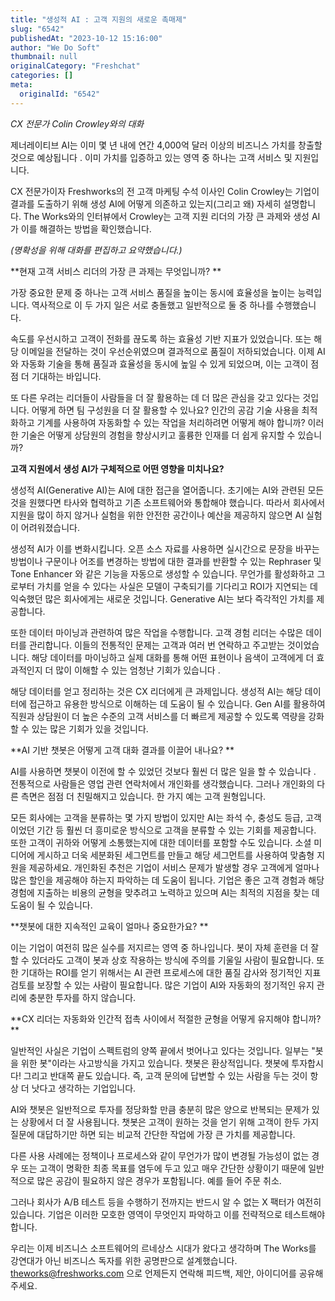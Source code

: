```yaml
---
title: "생성적 AI : 고객 지원의 새로운 촉매제"
slug: "6542"
publishedAt: "2023-10-12 15:16:00"
author: "We Do Soft"
thumbnail: null
originalCategory: "Freshchat"
categories: []
meta:
  originalId: "6542"
---
```


*CX 전문가 Colin Crowley와의 대화*

제너레이티브 AI는 이미 몇 년 내에 연간 4,000억 달러 이상의 비즈니스 가치를 창출할 것으로 예상됩니다 . 이미 가치를 입증하고 있는 영역 중 하나는 고객 서비스 및 지원입니다. 

CX 전문가이자 Freshworks의 전 고객 마케팅 수석 이사인 Colin Crowley는 기업이 결과를 도출하기 위해 생성 AI에 어떻게 의존하고 있는지(그리고 왜) 자세히 설명합니다. The Works와의 인터뷰에서 Crowley는 고객 지원 리더의 가장 큰 과제와 생성 AI가 이를 해결하는 방법을 확인했습니다.

*(명확성을 위해 대화를 편집하고 요약했습니다.)*

**현재 고객 서비스 리더의 가장 큰 과제는 무엇입니까? **

가장 중요한 문제 중 하나는 고객 서비스 품질을 높이는 동시에 효율성을 높이는 능력입니다. 역사적으로 이 두 가지 일은 서로 충돌했고 일반적으로 둘 중 하나를 수행했습니다.

속도를 우선시하고 고객이 전화를 끊도록 하는 효율성 기반 지표가 있었습니다. 또는 해당 이메일을 전달하는 것이 우선순위였으며 결과적으로 품질이 저하되었습니다. 이제 AI와 자동화 기술을 통해 품질과 효율성을 동시에 높일 수 있게 되었으며, 이는 고객이 점점 더 기대하는 바입니다. 

또 다른 우려는 리더들이 사람들을 더 잘 활용하는 데 더 많은 관심을 갖고 있다는 것입니다. 어떻게 하면 팀 구성원을 더 잘 활용할 수 있나요? 인간의 공감 기술 사용을 최적화하고 기계를 사용하여 자동화할 수 있는 작업을 처리하려면 어떻게 해야 합니까? 이러한 기술은 어떻게 상담원의 경험을 향상시키고 훌륭한 인재를 더 쉽게 유지할 수 있습니까?

**고객 지원에서 생성 AI가 구체적으로 어떤 영향을 미치나요?**

생성적 AI(Generative AI)는 AI에 대한 접근을 열어줍니다. 초기에는 AI와 관련된 모든 것을 원했다면 타사와 협력하고 기존 소프트웨어와 통합해야 했습니다. 따라서 회사에서 지원을 많이 하지 않거나 실험을 위한 안전한 공간이나 예산을 제공하지 않으면 AI 실험이 어려워졌습니다. 

생성적 AI가 이를 변화시킵니다. 오픈 소스 자료를 사용하면 실시간으로 문장을 바꾸는 방법이나 구문이나 어조를 변경하는 방법에 대한 결과를 반환할 수 있는 Rephraser 및 Tone Enhancer 와 같은 기능을 자동으로 생성할 수 있습니다. 무언가를 활성화하고 그로부터 가치를 얻을 수 있다는 사실은 모델이 구축되기를 기다리고 ROI가 지연되는 데 익숙했던 많은 회사에게는 새로운 것입니다. Generative AI는 보다 즉각적인 가치를 제공합니다.

또한 데이터 마이닝과 관련하여 많은 작업을 수행합니다. 고객 경험 리더는 수많은 데이터를 관리합니다. 이들의 전통적인 문제는 고객과 여러 번 연락하고 주고받는 것이었습니다. 해당 데이터를 마이닝하고 실제 대화를 통해 어떤 표현이나 음색이 고객에게 더 효과적인지 더 많이 이해할 수 있는 엄청난 기회가 있습니다 .

해당 데이터를 얻고 정리하는 것은 CX 리더에게 큰 과제입니다. 생성적 AI는 해당 데이터에 접근하고 유용한 방식으로 이해하는 데 도움이 될 수 있습니다. Gen AI를 활용하여 직원과 상담원이 더 높은 수준의 고객 서비스를 더 빠르게 제공할 수 있도록 역량을 강화할 수 있는 많은 기회가 있을 것입니다.

**AI 기반 챗봇은 어떻게 고객 대화 결과를 이끌어 내나요? **

AI를 사용하면 챗봇이 이전에 할 수 있었던 것보다 훨씬 더 많은 일을 할 수 있습니다 . 전통적으로 사람들은 영업 관련 연락처에서 개인화를 생각했습니다. 그러나 개인화의 다른 측면은 점점 더 친밀해지고 있습니다. 한 가지 예는 고객 원형입니다.

모든 회사에는 고객을 분류하는 몇 가지 방법이 있지만 AI는 좌석 수, 충성도 등급, 고객이었던 기간 등 훨씬 더 흥미로운 방식으로 고객을 분류할 수 있는 기회를 제공합니다. 또한 고객이 귀하와 어떻게 소통했는지에 대한 데이터를 포함할 수도 있습니다. 소셜 미디어에 게시하고 더욱 세분화된 세그먼트를 만들고 해당 세그먼트를 사용하여 맞춤형 지원을 제공하세요. 개인화된 추천은 기업이 서비스 문제가 발생할 경우 고객에게 얼마나 많은 할인을 제공해야 하는지 파악하는 데 도움이 됩니다. 기업은 좋은 고객 경험과 해당 경험에 지출하는 비용의 균형을 맞추려고 노력하고 있으며 AI는 최적의 지점을 찾는 데 도움이 될 수 있습니다.

**챗봇에 대한 지속적인 교육이 얼마나 중요한가요? **

이는 기업이 여전히 많은 실수를 저지르는 영역 중 하나입니다. 봇이 자체 훈련을 더 잘할 수 있더라도 고객이 봇과 상호 작용하는 방식에 주의를 기울일 사람이 필요합니다. 또한 기대하는 ROI를 얻기 위해서는 AI 관련 프로세스에 대한 품질 감사와 정기적인 지표 검토를 보장할 수 있는 사람이 필요합니다. 많은 기업이 AI와 자동화의 정기적인 유지 관리에 충분한 투자를 하지 않습니다.

**CX 리더는 자동화와 인간적 접촉 사이에서 적절한 균형을 어떻게 유지해야 합니까? **

일반적인 사실은 기업이 스펙트럼의 양쪽 끝에서 벗어나고 있다는 것입니다. 일부는 "봇을 위한 봇"이라는 사고방식을 가지고 있습니다. 챗봇은 환상적입니다. 챗봇에 투자합시다! 그리고 반대쪽 끝도 있습니다. 즉, 고객 문의에 답변할 수 있는 사람을 두는 것이 항상 더 낫다고 생각하는 기업입니다. 

AI와 챗봇은 일반적으로 투자를 정당화할 만큼 충분히 많은 양으로 반복되는 문제가 있는 상황에서 더 잘 사용됩니다. 챗봇은 고객이 원하는 것을 얻기 위해 고객이 한두 가지 질문에 대답하기만 하면 되는 비교적 간단한 작업에 가장 큰 가치를 제공합니다.

다른 사용 사례에는 정책이나 프로세스와 같이 무언가가 많이 변경될 가능성이 없는 경우 또는 고객이 명확한 최종 목표를 염두에 두고 있고 매우 간단한 상황이기 때문에 일반적으로 많은 공감이 필요하지 않은 경우가 포함됩니다. 예를 들어 주문 취소.

그러나 회사가 A/B 테스트 등을 수행하기 전까지는 반드시 알 수 없는 X 팩터가 여전히 있습니다. 기업은 이러한 모호한 영역이 무엇인지 파악하고 이를 전략적으로 테스트해야 합니다.

우리는 이제 비즈니스 소프트웨어의 르네상스 시대가 왔다고 생각하며 The Works를 강연대가 아닌 비즈니스 독자를 위한 공명판으로 설계했습니다. theworks@freshworks.com 으로 언제든지 연락해 피드백, 제안, 아이디어를 공유해 주세요.
